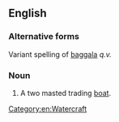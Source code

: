 ==English==

===Alternative forms===
Variant spelling of [[baggala]] ''q.v.''

===Noun===
{{infl|en|noun}}

# A two masted trading [[boat]].

[[Category:en:Watercraft]]